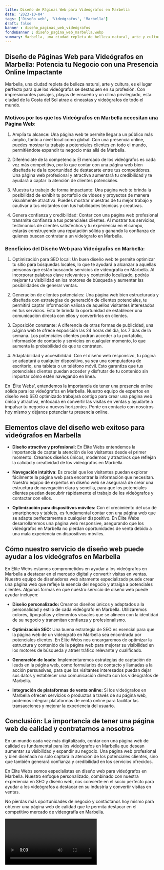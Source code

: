 ```yaml
---
title: Diseño de Páginas Web para Videógrafos en Marbella
date: '2023-10-04'
tags: ['Diseño web', 'Videógrafos', 'Marbella']
draft: false
banner : diseño_paginas_web_videógrafos
fondoBanner : diseño_pagina_web_marbella.webp
summary: Marbella, una ciudad repleta de belleza natural, arte y cultura, es el lugar perfecto para que los videógrafos se destaquen en su profesión. Con impresionantes paisajes, playas de ensueño y un clima privilegiado, esta ciudad de la Costa del Sol atrae a cineastas y videógrafos de todo el mundo.
---
```


## Diseño de Páginas Web para Videógrafos en Marbella: Potencia tu Negocio con una Presencia Online Impactante

Marbella, una ciudad repleta de belleza natural, arte y cultura, es el lugar perfecto para que los videógrafos se destaquen en su profesión. Con impresionantes paisajes, playas de ensueño y un clima privilegiado, esta ciudad de la Costa del Sol atrae a cineastas y videógrafos de todo el mundo.

### Motivos por los que los Videógrafos en Marbella necesitan una Página Web:

1. Amplía tu alcance: Una página web te permite llegar a un público más amplio, tanto a nivel local como global. Con una presencia online, puedes mostrar tu trabajo a potenciales clientes en todo el mundo, permitiéndote expandir tu negocio más allá de Marbella.

2. Diferénciate de la competencia: El mercado de los videógrafos es cada vez más competitivo, por lo que contar con una página web bien diseñada te da la oportunidad de destacarte entre tus competidores. Una página web profesional y atractiva aumentará tu credibilidad y te ayudará a captar la atención de clientes potenciales.

3. Muestra tu trabajo de forma impactante: Una página web te brinda la posibilidad de exhibir tu portafolio de videos y proyectos de manera visualmente atractiva. Puedes mostrar muestras de tu mejor trabajo y cautivar a tus visitantes con tus habilidades técnicas y creativas.

4. Genera confianza y credibilidad: Contar con una página web profesional transmite confianza a tus potenciales clientes. Al mostrar tus servicios, testimonios de clientes satisfechos y tu experiencia en el campo, estarás construyendo una reputación sólida y ganando la confianza de quienes buscan contratar a un videógrafo en Marbella.

### Beneficios del Diseño Web para Videógrafos en Marbella:

1. Optimización para SEO local: Un buen diseño web te permite optimizar tu sitio para búsquedas locales, lo que te ayudará a alcanzar a aquellas personas que están buscando servicios de videografía en Marbella. Al incorporar palabras clave relevantes y contenido localizado, podrás mejorar tu visibilidad en los motores de búsqueda y aumentar las posibilidades de generar ventas.

2. Generación de clientes potenciales: Una página web bien estructurada y diseñada con estrategias de generación de clientes potenciales, te permitirá captar información valiosa de aquellos visitantes interesados en tus servicios. Esto te brinda la oportunidad de establecer una comunicación directa con ellos y convertirlos en clientes.

3. Exposición constante: A diferencia de otras formas de publicidad, una página web te ofrece exposición las 24 horas del día, los 7 días de la semana. Los potenciales clientes podrán acceder a tu portafolio, información de contacto y servicios en cualquier momento, lo que aumenta la probabilidad de que te contraten.

4. Adaptabilidad y accesibilidad: Con el diseño web responsivo, tu página se adaptará a cualquier dispositivo, ya sea una computadora de escritorio, una tableta o un teléfono móvil. Esto garantiza que tus potenciales clientes puedan acceder y disfrutar de tu contenido sin importar cómo estén navegando en línea.

En 'Élite Webs', entendemos la importancia de tener una presencia online sólida para los videógrafos en Marbella. Nuestro equipo de expertos en diseño web SEO optimizado trabajará contigo para crear una página web única y atractiva, enfocada en convertir las visitas en ventas y ayudarte a impulsar tu negocio a nuevos horizontes. Ponte en contacto con nosotros hoy mismo y déjanos potenciar tu presencia online.

<GifSeo />

<Cta />

## Elementos clave del diseño web exitoso para videógrafos en Marbella

- **Diseño atractivo y profesional:** En Élite Webs entendemos la importancia de captar la atención de los visitantes desde el primer momento. Creamos diseños únicos, modernos y atractivos que reflejan la calidad y creatividad de los videógrafos en Marbella.

- **Navegación intuitiva:** Es crucial que los visitantes puedan explorar fácilmente la página web para encontrar la información que necesitan. Nuestro equipo de expertos en diseño web se asegurará de crear una estructura de navegación clara y sencilla, para que los potenciales clientes puedan descubrir rápidamente el trabajo de los videógrafos y contactar con ellos.

- **Optimización para dispositivos móviles:** Con el crecimiento del uso de smartphones y tablets, es fundamental contar con una página web que se adapte perfectamente a cualquier dispositivo. En Élite Webs desarrollaremos una página web responsive, asegurando que los videógrafos en Marbella no pierdan oportunidades de venta debido a una mala experiencia en dispositivos móviles.

## Cómo nuestro servicio de diseño web puede ayudar a los videógrafos en Marbella

En Élite Webs estamos comprometidos en ayudar a los videógrafos en Marbella a destacar en el mercado digital y convertir visitas en ventas. Nuestro equipo de diseñadores web altamente especializado puede crear una página web que refleje la esencia del negocio y atraiga a potenciales clientes. Algunas formas en que nuestro servicio de diseño web puede ayudar incluyen:

- **Diseño personalizado:** Creamos diseños únicos y adaptados a la personalidad y estilo de cada videógrafo en Marbella. Utilizaremos colores, tipografías y elementos visuales que se alineen con la identidad de su negocio y transmitan confianza y profesionalismo.

- **Optimización SEO:** Una buena estrategia de SEO es esencial para que la página web de un videógrafo en Marbella sea encontrada por potenciales clientes. En Élite Webs nos encargaremos de optimizar la estructura y contenido de la página web para mejorar su visibilidad en los motores de búsqueda y atraer tráfico relevante y cualificado.

- **Generación de leads:** Implementaremos estrategias de captación de leads en la página web, como formularios de contacto y llamadas a la acción persuasivas, para que los visitantes interesados puedan dejar sus datos y establecer una comunicación directa con los videógrafos de Marbella.

- **Integración de plataformas de venta online:** Si los videógrafos en Marbella ofrecen servicios o productos a través de su página web, podemos integrar plataformas de venta online para facilitar las transacciones y mejorar la experiencia del usuario.

## Conclusión: La importancia de tener una página web de calidad y contratarnos a nosotros

En un mundo cada vez más digitalizado, contar con una página web de calidad es fundamental para los videógrafos en Marbella que desean aumentar su visibilidad y expandir su negocio. Una página web profesional y bien diseñada no solo captará la atención de los potenciales clientes, sino que también generará confianza y credibilidad en los servicios ofrecidos.

En Élite Webs somos especialistas en diseño web para videógrafos en Marbella. Nuestro enfoque personalizado, combinado con nuestra experiencia en SEO y diseño web, nos convierte en el socio perfecto para ayudar a los videógrafos a destacar en su industria y convertir visitas en ventas.

No pierdas más oportunidades de negocio y contáctanos hoy mismo para obtener una página web de calidad que te permita destacar en el competitivo mercado de videografía en Marbella.

<Video />

<CtaBot job='Videógrafos' city='Marbella'/>

<Gmaps query='Marbella+españa+maps' />